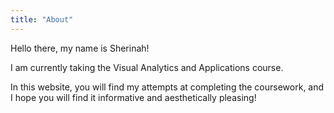 ```yaml
---
title: "About"
---
```


Hello there, my name is Sherinah! 

I am currently taking the Visual Analytics and Applications course.  

In this website, you will find my attempts at completing the coursework, and I hope you will find it informative and aesthetically pleasing!
